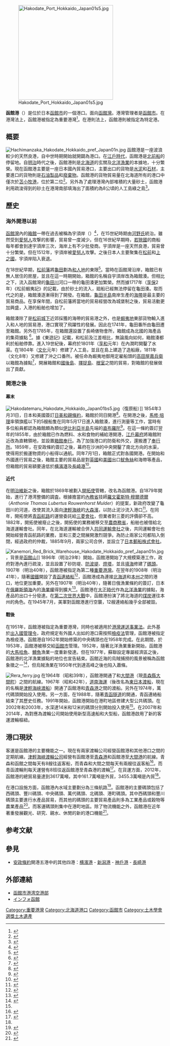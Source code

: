 {{coord|w=24px|41|28|26|N|140|42|38|E|display=title}}
[[File:Hakodate_Port_Hokkaido_Japan01s5.jpg|300px]]

'''函館港'''（{{lang|ja|はこだてこう}}）是位於日本[[函館市|函館市]]的一個港口。面向[[函館灣|函館灣]]。港灣管理者是[[函館市|函館市]]。在港灣法上，函館港被指定為重要港灣<ref name="hakodate port">{{cite web|url=http://www.hkd.mlit.go.jp/zigyoka/z_kowan/bayport/profile/hakodate.html|script-title=ja:函館港|accessdate=2014-07-31|publisher={{lang|ja|国土交通省北海道開発局}}|language=ja|deadurl=yes|archiveurl=https://web.archive.org/web/20140808062620/http://www.hkd.mlit.go.jp/zigyoka/z_kowan/bayport/profile/hakodate.html|archivedate=2014-08-08}}</ref>。在港則法上，函館港則被指定為特定港。

== 概要 ==
[[File:Hachimanzaka_Hakodate_Hokkaido_pref_Japan01n.jpg|thumb]]
函館港是一座波浪較少的天然良港，自中世時期開始就開闢為港口。在[[江戶時代|江戶時代]]，函館港是[[北前船|北前船]]的停留地。自[[明治|明治]]時代之後，函館港則是[[北海道|北海道]]的玄關及[[北洋漁業|北洋漁業]]的本據地，十分繁榮。現在函館港主要是一座日本國內貿易港口，主要出口的貨物是[[水泥|水泥]]和[[石材|石材]]，主要進口的貨物則是[[石油製品|石油製品]]和[[廢棄物|廢棄物]]。函館港的貨物貿易量在北海道所有的港口中僅次於[[苫小牧港|苫小牧港]]，位於第二位<ref>{{cite web |url=http://www.hkd.mlit.go.jp/zigyoka/z_kowan/bayport/stat/cht2-05ranking.html |script-title=ja:（5）港湾取扱貨物量ランキング（総数、品目別） |accessdate=2014-07-31 |publisher={{lang|ja|国土交通省北海道開発局}} |language=ja |deadurl=yes |archiveurl=https://web.archive.org/web/20140808062617/http://www.hkd.mlit.go.jp/zigyoka/z_kowan/bayport/stat/cht2-05ranking.html |archivedate=2014-08-08 }}</ref>。另外為了處理港灣內部堆積的大量砂土，函館港利用疏浚得到的砂土在港灣南部填海出了面積約為8公頃的人工島綠之島<ref>{{cite web|url=http://www.hakobura.jp/db/db-fun/2011/03/post-46.html|script-title=ja:スポットを探す　遊ぶ　「公園」|accessdate=2014-07-31|publisher={{lang|ja|はこぶら}}|language=ja|archive-date=2020-10-01|archive-url=https://web.archive.org/web/20201001073754/https://www.hakobura.jp/db/db-fun/2011/03/post-46.html|dead-url=no}}</ref>。

== 歷史 ==
=== 海外開港以前 ===
[[函館灣|函館灣]]內的[[箱館|箱館]]一帶在過去被稱為宇須岸（{{lang|ja|うすけし}}）<ref>{{cite web|url=http://www.lib-hkd.jp/hensan/hakodateshishi/tsuusetsu_01/shishi_03-01/shishi_03-01-04-00-01.htm|script-title=ja:コシャマインの乱|accessdate=2014-07-31|publisher={{lang|ja|函館市史デジタル版}}|language=ja|deadurl=yes|archiveurl=https://web.archive.org/web/20140808042738/http://www.lib-hkd.jp/hensan/hakodateshishi/tsuusetsu_01/shishi_03-01/shishi_03-01-04-00-01.htm|archivedate=2014-08-08}}</ref>，在15世紀時期由[[河野氏|河野氏]]統治。雖然受到[[愛努人|愛努人]]攻撃的影響，貿易曾一度減少。但在16世紀早期時，[[若狹國|若狹國]]的商船每年都會到達宇須岸三次，海岸上有不少批發商。宇須岸是一座天然良港，貿易曾十分繁榮。但在1512年，宇須岸被[[愛努人|愛努人]]攻擊。之後日本人主要聚集在[[松前町_(北海道)|松前]]和[[上之國町|上之國]]，宇須岸陷入衰退。

在18世紀早期，[[松前藩|松前藩]]將[[龜田郡|龜田]]劃為[[和人地|和人地]]的東限<ref>{{cite web|url=http://www.lib-hkd.jp/hensan/hakodateshishi/tsuusetsu_01/shishi_03-02/shishi_03-02-01-00-04~05.htm|script-title=ja:藩財政と俸禄制度|accessdate=2014-07-31|publisher={{lang|ja|函館市史デジタル版}}|language=ja|deadurl=yes|archiveurl=https://web.archive.org/web/20140808042839/http://www.lib-hkd.jp/hensan/hakodateshishi/tsuusetsu_01/shishi_03-02/shishi_03-02-01-00-04~05.htm|archivedate=2014-08-08}}</ref>。當時在函館灣沿岸，箱館已有無人居住的房屋，並且在這一時期開始，箱館的名稱自宇須岸改為箱館湊。但相比之下，流入函館灣的[[龜田川|龜田川]]河口一帶的龜田湊更加繁榮。然而據1717年（[[享保|享保]]2年）《松前蝦夷記》的記載，由於砂土的流入，廻船已經無法停留在龜田湊。取而代之的是，箱館湊逐漸得到了開發。在箱館，[[龜田半島|龜田半島]]南岸生產的[[海帶|海帶]]是最主要的貿易商品。在享保年間，自松前藩將當地的貿易經營改為城堡制之後，貿易活動更加興盛，入港的船舶也增加了。

箱館湊除了是[[松前城|松前城下]]近郊採獲的海帶的貿易港之外，也是[[蝦夷地|蝦夷地]]東部貨物輸入進入和人地的貿易港，港口實現了飛躍性的發展。因此在1741年，龜田番所由龜田遷至箱館。另外在1785年，在箱館還設置了長崎俵物會所，箱館成為北國的海產品的集荷據點
<ref>{{cite web|url=http://www.lib-hkd.jp/hensan/hakodateshishi/tsuusetsu_01/shishi_03-02/shishi_03-02-04-02-01~02.htm|script-title=ja:第4節　宝暦・天明期の流通構造　2　長崎俵物|accessdate=2014-07-31|publisher={{lang|ja|はこなび}}|language=ja|deadurl=yes|archiveurl=https://web.archive.org/web/20140808042834/http://www.lib-hkd.jp/hensan/hakodateshishi/tsuusetsu_01/shishi_03-02/shishi_03-02-04-02-01~02.htm|archivedate=2014-08-08}}</ref>。據《東遊記》記載，和松前及江差相比，無論風向如何，箱館湊都利於船舶停靠。進入19世紀後，幕府於1801年（[[享和|享和]]元年）在內澗町開鑿了水渠。在1804年（[[文化_(年號)|文化]]元年）修建了人工島，並且在島上建造了造船廠，1811年（文化8年）又修建了沖之口番所。被任命為蝦夷地御用定雇船頭的[[高田屋嘉兵衛|高田屋嘉兵衛]]以箱館為據點<ref>{{cite web|url=http://www.hakonavi.ne.jp/site/commerce/takadayakahezo/index.html|script-title=ja:高田屋嘉兵衛像|accessdate=2014-07-31|publisher={{lang|ja|はこなび}}|language=ja|archive-date=2020-12-08|archive-url=https://web.archive.org/web/20201208092331/http://www.hakonavi.ne.jp/site/commerce/takadayakahezo/index.html|dead-url=no}}</ref>，開展箱館和[[國後島|國後島]]、[[擇捉島|擇捉島]]、[[根室支廳|根室]]之間的貿易，對箱館的發展做出了貢獻。

=== 開港之後 ===
==== 幕末 ====
[[File:Hakodatemaru_Hakodate_Hokkaido_Japan01bs5.jpg|thumb]]（復原船）]]
1854年3月31日，日本和美國簽訂[[日美和親條約|日美和親條約]]，箱館於同日開港<ref>{{cite web|url=http://www.lib-hkd.jp/hensan/hakodateshishi/tsuusetsu_02/shishi_04-00/shishi_04-00-01-03-01.htm|script-title=ja:条約附録と遊歩区域|accessdate=2014-07-31|publisher={{lang|ja|函館市史デジタル版}}|language=ja|deadurl=yes|archiveurl=https://web.archive.org/web/20140808042843/http://www.lib-hkd.jp/hensan/hakodateshishi/tsuusetsu_02/shishi_04-00/shishi_04-00-01-03-01.htm|archivedate=2014-08-08}}</ref>。在開港之後，[[馬修·培理|馬修·培理]]率領旗艦以下的5艘船隻在同年5月17日進入箱館湊，進行測量等工作，當時有多位船員都認為箱館頗為類似[[伊比利亞半島|伊比利亞半島]]先端的[[直布羅陀|直布羅陀]]<ref>{{cite web|url=http://www.ny.us.emb-japan.go.jp/150th/html/exepi5.htm|script-title=ja:５．函館港は東洋のジブラルタルなり！|accessdate=2014-07-31|publisher={{lang|ja|在ニューヨーク日本国総領事館}}|language=ja|archive-date=2020-08-15|archive-url=https://web.archive.org/web/20200815123109/https://www.ny.us.emb-japan.go.jp/150th/html/exepi5.htm|dead-url=no}}</ref>。在這一條約簽訂翌年的1855年，由於箱館已作為燃料、水和食物的補給港開港，[[江戶幕府|江戶幕府]]將箱館附近改為直轄領地，並設置[[箱館奉行|箱館奉行]]。為了加強港口的防衛和外交，還搬遷了[[奉行所|奉行所]]。1859年，在安政條約簽訂之後，幕府在沙洲的中央開鑿了南北方向的水渠，使得用於搬運物資的小船得以通航。同年7月1日，箱館正式對各國開港。在開始和外國進行貿易之後，箱館主要的貿易品是對[[英國|英國]]和[[美國|美國]]出口[[魷魚絲|魷魚絲]]和海帶等產品，但箱館的貿易額要遠低於[[横濱港|横濱港]]及[[長崎港|長崎港]]<ref>{{cite web|url=http://www.lib-hkd.jp/hensan/hakodateshishi/tsuusetsu_02/shishi_04-00/shishi_04-00-03-03-03.htm|script-title=ja:貿易の概況|accessdate=2014-07-31|publisher={{lang|ja|函館市史デジタル版}}|language=ja|deadurl=yes|archiveurl=https://web.archive.org/web/20140808042832/http://www.lib-hkd.jp/hensan/hakodateshishi/tsuusetsu_02/shishi_04-00/shishi_04-00-03-03-03.htm|archivedate=2014-08-08}}</ref>。

==== 近代 ====
在[[明治維新|明治維新]]之後，箱館於1869年被劃入[[開拓使|開拓使]]管轄，改名為函館港。自1879年開始，進行了港湾整備的調査。根據擔當的[[內務省_(日本)|內務省]]技師[[羅文霍斯特·穆爾德爾|羅文霍斯特·穆爾德爾]]（''Anthonie Thomas Lubertus Rouwenhorst Mulder''）的提案，新政府改變了龜田川的河道，改使其流入面向[[津輕海峽|津輕海峽]]的[[大森濱|大森濱]]，以防止泥沙流入港口<ref>{{cite web|url=http://www.lib-hkd.jp/hensan/hakodateshishi/tsuusetsu_02/shishi_04-05/shishi_04-05-01-02-06.htm|script-title=ja:亀田川転注工事|accessdate=2014-07-31|publisher={{lang|ja|函館市史デジタル版}}|language=ja|deadurl=yes|archiveurl=https://web.archive.org/web/20140808042837/http://www.lib-hkd.jp/hensan/hakodateshishi/tsuusetsu_02/shishi_04-05/shishi_04-05-01-02-06.htm|archivedate=2014-08-08}}</ref>。在同年，開拓使將[[青函航路|青函航路]]的運營委託給[[三菱財閥|三菱會社]]，但業者對三菱的評價卻不高。1882年，開拓使被廢止之後，開拓使的業務被移交至[[農商務省_(日本)|農商務省]]，船舶也被借給北海道運輸會社。同年，在北海道運輸被合併入[[共同運輸會社|共同運輸會社]]之後，共同運輸會社也開始經營青函航路的業務，並和三菱之間展開激烈競爭。為防止兩家公司都陷入倒閉，經過政府的仲裁，1885年9月，兩家公司合併，並設立了[[日本郵船|日本郵船株式會社]]。

[[File:Kanemori_Red_Brick_Warehouse_Hakodate_Hokkaido_pref_Japan01n.jpg|thumb]]，背景是[[函館山|函館山]]]]
1896年（明治29年）開始，函館港開始了大規模築港工作，政府對港內進行疏浚，並且設置了砂防堤、[[防波堤|防波堤]]、[[燈塔|燈塔]]，並且[[填海|填海]]修建了[[碼頭|碼頭]]。1907年（明治40年），函館港被指定為第二種[[重要港灣|重要港灣]]。在翌年的1908年（明治41年），隨著[[日本國有鐵道|國鐵]]開設了[[青函連絡船|青函連絡船]]<ref>{{cite web|url=http://www.lib-hkd.jp/hensan/hakodateshishi/tsuusetsu_03/shishi_05-02/shishi_05-02-04-05-04-01.htm|script-title=ja:T字型桟橋|accessdate=2014-07-31|publisher={{lang|ja|函館市史デジタル版}}|language=ja|deadurl=yes|archiveurl=https://web.archive.org/web/20140808042841/http://www.lib-hkd.jp/hensan/hakodateshishi/tsuusetsu_03/shishi_05-02/shishi_05-02-04-05-04-01.htm|archivedate=2014-08-08}}</ref>，函館港成為連接[[北海道|北海道]]和[[本州|本州]]之間的港口，地位更加重要。另外在1907年（明治40年），隨著日俄漁業條約的簽訂，日本在[[俄羅斯|俄羅斯]][[領海|領海]]內的[[漁業權|漁業權]]得到擴大<ref>{{cite web|url=http://www.lib-hkd.jp/hensan/hakodateshishi/tsuusetsu_03/shishi_05-01/shishi_05-01-03-02-01.htm|script-title=ja:漁業協約交渉|accessdate=2014-07-31|publisher={{lang|ja|函館市史デジタル版}}|language=ja|deadurl=yes|archiveurl=https://web.archive.org/web/20140808042736/http://www.lib-hkd.jp/hensan/hakodateshishi/tsuusetsu_03/shishi_05-01/shishi_05-01-03-02-01.htm|archivedate=2014-08-08}}</ref>。函館港在[[大正|大正時代]]作為[[北洋漁業|北洋漁業]]的據點，海產品的出口十分發達。在[[第二次世界大戰|第二次世界大戰]]中，函館港扮演了將北海道的[[煤炭|煤炭]]運往本州的角色。在1945年7月，美軍對函館港進行空襲，12艘連絡船幾乎全部被毀。

==== 戰後 ====
在1951年，函館港被指定為重要港灣，同時也被適用於[[港灣運送事業法|港灣運送事業法]]。此外基於[[出入國管理令|出入國管理令]]，政府規定有外國人出如的港口需按照[[檢疫法|檢疫法]]管理，函館港被指定為檢疫港。函館港自1952年開始修築的中央碼頭也在1958年完成。在此期間，於1953年，函館港被移交給[[函館市|函館市]]管理。1952年，隨著北洋漁業重新開始，函館港的[[大馬哈魚|大馬哈魚]]、[[鱒魚|鱒魚]]漁業一度重新發達。但在1977年，蘇聯設定專屬經濟區之後，函館港的北洋漁業據點的地位也宣告結束。函館近海的烏賊捕撈的風景被稱為函館象徵之一<ref>{{cite web|url=http://www.hakobura.jp/delicious/post-107.html|script-title=ja:透明でコリッコリ！　函館自慢のイカをどうぞ|accessdate=2014-07-31|publisher={{lang|ja|はこぶら}}|language=ja|archive-date=2020-08-15|archive-url=https://web.archive.org/web/20200815123139/https://www.hakobura.jp/delicious/post-107.html|dead-url=no}}</ref>，但烏賊漁業在1950年代到達高峰之後也陷入蕭條。

[[File:Rera_ferry.jpg|thumb]]
在1964年（昭和39年），函館港開通了和[[大間港|大間港]]（現[[青森縣|青森縣]][[大間町|大間町]]）之間的航線。1967年（昭和42年），[[道南海運|道南海運]]（後改名為[[東日本渡船|東日本渡船]]，現在的名稱是[[津輕海峽渡船|津輕海峽渡船]]）開通了函館港和[[青森港|青森港]]之間的渡船。另外在1974年，萬代碼頭開始投入使用。另一方面，在1988年，隨著[[青函隧道|青函隧道]]的開通，青函連絡船結束了其歷史任務。1991年開始，函館港開始在港町地區修建大型公共碼頭。在2002年和2003年，水深達14米和12米的碼頭分別開始投入使用<ref name="hakodate port"></ref>。在2007年和2014年，為對應為渡輪公司開始使用新型高速船和大型船，函館港啟用了新的客運渡輪樞紐。

== 港口現狀 ==
客運是函館港的主要機能之一。現在有兩家渡輪公司經營函館港和其他港口之間的定期航線。[[津輕海峽渡輪|津輕海峽渡輪公司]]經營有函館港至[[青森港|青森港]]和函館港至[[大間町|大間港]]的航線。青森和函館之間每天有8艘往返客船，而青森和大間之間每天有兩艘往返客船<ref>{{cite web|url=http://www.tsugarukaikyo.co.jp/timetable/|script-title=ja:航路･時刻表|accessdate=2014-07-31|publisher={{lang|ja|津軽海峡フェリー}}|language=ja|archive-date=2017-05-17|archive-url=https://web.archive.org/web/20170517211458/http://www.tsugarukaikyo.co.jp/timetable/|dead-url=no}}</ref>。而青函渡輪則每天運營有8班往返函館港至青森港的渡輪<ref>{{cite web|url=http://www.seikan-ferry.co.jp/|script-title=ja:青函フェリー|accessdate=2014-07-31|publisher={{lang|ja|青函フェリー}}|language=ja|archive-date=2020-12-08|archive-url=https://web.archive.org/web/20201208092355/http://www.seikan-ferry.co.jp/|dead-url=no}}</ref>。在貨運方面，2012年，函館港的總貿易量達到3617萬噸，其中161.7萬噸是外貿，3455.3萬噸是內貿<ref name="hakodate port"></ref>。

在港口設施方面，函館港內水域主要劃分為三條航路<ref>{{cite web|url=http://www.city.hakodate.hokkaido.jp/docs/2014012800815/files/hakodatekoyorann2013.pdf|script-title=ja:函館港要覧|accessdate=2014-07-31|publisher={{lang|ja|函館市}}|language=ja|deadurl=yes|archiveurl=https://web.archive.org/web/20140808051959/http://www.city.hakodate.hokkaido.jp/docs/2014012800815/files/hakodatekoyorann2013.pdf|archivedate=2014-08-08}}</ref>。函館港的主要碼頭包括了西碼頭、豐川碼頭、中央碼頭、萬代碼頭、北碼頭、港町碼頭。其中西碼頭和豐川碼頭主要進行水產品貿易，而其他的碼頭的主要貿易產品則多為工業產品或穀物等農業產品<ref>{{cite web|url=http://www.city.hakodate.hokkaido.jp/docs/2014012800112/files/ikkatuban.pdf|script-title=ja:函館港港湾計画改訂概要＜一括版＞|accessdate=2014-07-31|publisher={{lang|ja|函館市}}|language=ja|archive-date=2016-03-05|archive-url=https://web.archive.org/web/20160305021904/http://www.city.hakodate.hokkaido.jp/docs/2014012800112/files/ikkatuban.pdf|dead-url=no}}</ref>。而客運碼頭則集中在港町地區。除了物流機能之外，函館港在近年著重發展觀光、研究、親水、休閒的新的港口機能<ref>{{cite web|url=http://www.mlit.go.jp/kisha/kisha05/11/110322/04.pdf|script-title=ja:函館港 港湾計画 （改訂）|accessdate=2014-07-31|publisher={{lang|ja|国土交通省}}|language=ja|archive-date=2020-08-15|archive-url=https://web.archive.org/web/20200815123158/https://www.mlit.go.jp/kisha/kisha05/11/110322/04.pdf|dead-url=no}}</ref>。

== 参考文献 ==
<references />

== 參見 ==
*[[安政條約|安政條約]]開港五港中的其他四港：[[横濱港|横濱港]] - [[新潟港|新潟港]] - [[神戶港|神戶港]] - [[長崎港|長崎港]]

== 外部連結 ==
{{Commonscat|Port of Hakodate}}
*[http://www.city.hakodate.hokkaido.jp/soshiki/kouwan_dept/ 函館市港湾空港部] {{Wayback|url=http://www.city.hakodate.hokkaido.jp/soshiki/kouwan_dept/ |date=20201025084050 }}
*[http://www.infohakodate.com/index.html インフォ函館] {{Wayback|url=http://www.infohakodate.com/index.html |date=20201208092421 }}
{{安政條約開港五港}}
{{北海道大眾運輸}}
[[Category:重要港灣|Category:重要港灣]]
[[Category:北海道港口|Category:北海道港口]]
[[Category:函館市|Category:函館市]]
[[Category:土木學會選獎土木遺產|Category:土木學會選獎土木遺產]]